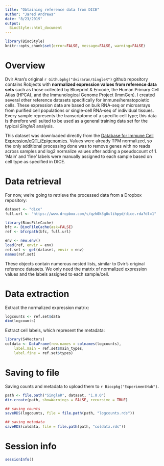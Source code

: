 ```yaml
---
title: "Obtaining reference data from DICE"
author: "Jared Andrews"
date: "8/23/2019"
output: 
  BiocStyle::html_document
---
```


```r
library(BiocStyle)
knitr::opts_chunk$set(error=FALSE, message=FALSE, warning=FALSE)
```

# Overview

Dvir Aran's original `r Githubpkg("dviraran/SingleR")` github repository contains Robjects with **normalized expression values from reference data sets** such as those collected by Blueprint & Encode, the Human Primary Cell Atlas (HPCA), and the Immunological Genome Project (ImmGen). 
I created several other reference datasets specifically for immune/hematopoietic cells.
These expression data are based on bulk RNA-seq or microarrays from purified cell populations or single-cell RNA-seq of individual tissues.
Every sample represents the transcriptome of a specific cell type; this data is therefore well suited to be used as a general training data set for the typical _SingleR_ analysis.

This dataset was downloaded directly from the [Database for Immune Cell Expression/eQTL/Epigenomics](https://dice-database.org/downloads).
Values were already TPM normalized, so the only additional processing done was to remove genes with no reads across samples and log2 normalize values after adding a pseudocount of 1.
'Main' and 'fine' labels were manually assigned to each sample based on cell type as specified in DICE.

# Data retrieval

For now, we're going to retrieve the processed data from a Dropbox repository:

```r
dataset <- "dice" 
full.url <- "https://www.dropbox.com/s/qzh0k3g0ulihpyd/dice.rda?dl=1"

library(BiocFileCache)
bfc <- BiocFileCache(ask=FALSE)
ref <- bfcrpath(bfc, full.url)

env <- new.env()
load(ref, envir = env)
ref.set <- get(dataset, envir = env)
names(ref.set)
```

These objects contain numerous nested lists, similar to Dvir's original reference datasets.
We only need the matrix of normalized expression values and the labels assigned to each sample/cell.

# Data extraction 

Extract the normalized expression matrix:

```r
logcounts <- ref.set$data
dim(logcounts)
```

Extract cell labels, which represent the metadata:

```r
library(S4Vectors)
coldata <- DataFrame(row.names = colnames(logcounts),
    label.main = ref.set$main_types,
    label.fine = ref.set$types)
```

# Saving to file

Saving counts and metadata to upload them to `r Biocpkg("ExperimentHub")`.

```r
path <- file.path("SingleR", dataset, "1.0.0")
dir.create(path, showWarnings = FALSE, recursive = TRUE)

## saving counts
saveRDS(logcounts, file = file.path(path, "logcounts.rds"))

## saving metadata
saveRDS(coldata, file = file.path(path, "coldata.rds"))
```

# Session info

```r
sessionInfo()
```
